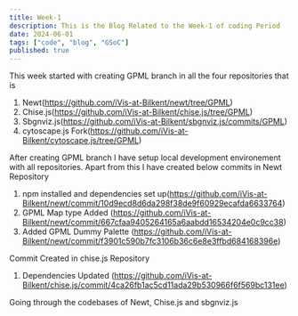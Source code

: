 ```yaml
---
title: Week-1
description: This is the Blog Related to the Week-1 of coding Period
date: 2024-06-01
tags: ["code", "blog", "GSoC"]
published: true
---
```


This week started with creating GPML branch in all the four repositories that is

1.  Newt(https://github.com/iVis-at-Bilkent/newt/tree/GPML)
2.  Chise.js(https://github.com/iVis-at-Bilkent/chise.js/tree/GPML)
3.  Sbgnviz.js(https://github.com/iVis-at-Bilkent/sbgnviz.js/commits/GPML)
4.  cytoscape.js Fork(https://github.com/iVis-at-Bilkent/cytoscape.js/tree/GPML)

After creating GPML branch I have setup local development environement with all repositories.
Apart from this I have created below commits in Newt Repository

1.  npm installed and dependencies set up(https://github.com/iVis-at-Bilkent/newt/commit/10d9ecd8d6da298f38de9f60929ecafda6633764)
2.  GPML Map type Added (https://github.com/iVis-at-Bilkent/newt/commit/667cfaa9405264165a6aabdd16534204e0c9cc38)
3.  Added GPML Dummy Palette (https://github.com/iVis-at-Bilkent/newt/commit/f3901c590b7fc3106b36c6e8e3ffbd684168396e)

Commit Created in chise.js Repository

1. Dependencies Updated (https://github.com/iVis-at-Bilkent/chise.js/commit/4ca26fb1ac5cd11ada29b530966f6f569bc131ee)

Going through the codebases of Newt, Chise.js and sbgnviz.js
